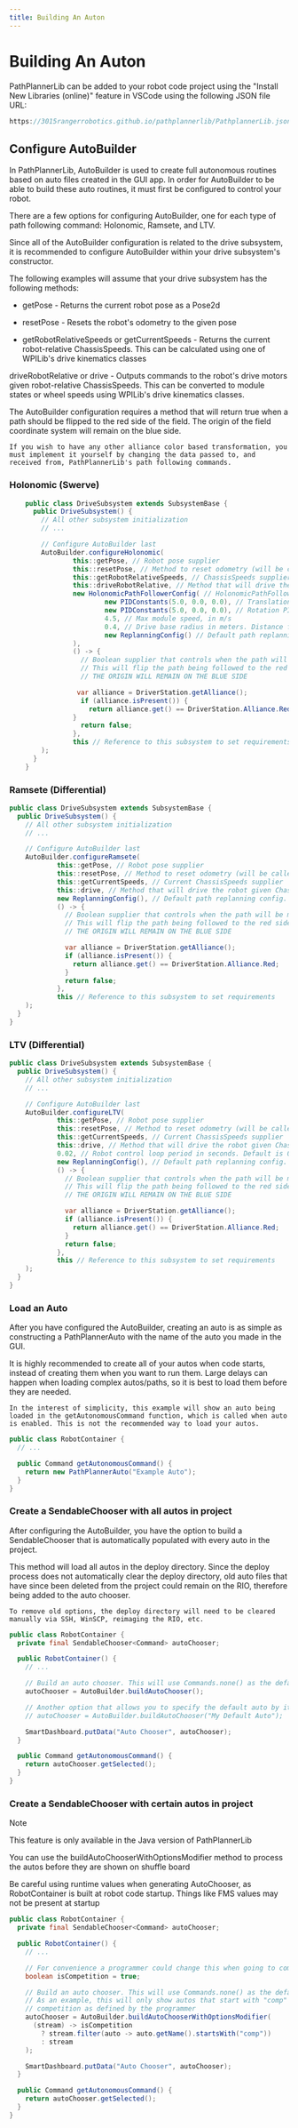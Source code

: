 ```yaml
---
title: Building An Auton
---
```



# Building An Auton

PathPlannerLib can be added to your robot code project using the "Install New Libraries (online)" feature in VSCode using the following JSON file URL:

```java
https://3015rangerrobotics.github.io/pathplannerlib/PathplannerLib.json
```

## Configure AutoBuilder
In PathPlannerLib, AutoBuilder is used to create full autonomous routines based on auto files created in the GUI app. In order for AutoBuilder to be able to build these auto routines, it must first be configured to control your robot.

There are a few options for configuring AutoBuilder, one for each type of path following command: Holonomic, Ramsete, and LTV.

<Callout type="info" emoji="ℹ️">
    Since all of the AutoBuilder configuration is related to the drive subsystem, it is recommended to configure AutoBuilder within your drive subsystem's constructor.
</Callout>

The following examples will assume that your drive subsystem has the following methods:

* getPose - Returns the current robot pose as a Pose2d

* resetPose - Resets the robot's odometry to the given pose

* getRobotRelativeSpeeds or getCurrentSpeeds - Returns the current robot-relative ChassisSpeeds. This can be calculated using one of WPILib's drive kinematics classes

driveRobotRelative or drive - Outputs commands to the robot's drive motors given robot-relative ChassisSpeeds. This can be converted to module states or wheel speeds using WPILib's drive kinematics classes.

<Callout type="warning" emoji="⚠️">
    The AutoBuilder configuration requires a method that will return true when a path should be flipped to the red side of the field. The origin of the field coordinate system will remain on the blue side.

    If you wish to have any other alliance color based transformation, you must implement it yourself by changing the data passed to, and received from, PathPlannerLib's path following commands.
</Callout>

### Holonomic (Swerve)
```java
    public class DriveSubsystem extends SubsystemBase {
      public DriveSubsystem() {
        // All other subsystem initialization
        // ...

        // Configure AutoBuilder last
        AutoBuilder.configureHolonomic(
                this::getPose, // Robot pose supplier
                this::resetPose, // Method to reset odometry (will be called if your auto has a starting pose)
                this::getRobotRelativeSpeeds, // ChassisSpeeds supplier. MUST BE ROBOT RELATIVE
                this::driveRobotRelative, // Method that will drive the robot given ROBOT RELATIVE ChassisSpeeds
                new HolonomicPathFollowerConfig( // HolonomicPathFollowerConfig, this should likely live in your Constants class
                        new PIDConstants(5.0, 0.0, 0.0), // Translation PID constants
                        new PIDConstants(5.0, 0.0, 0.0), // Rotation PID constants
                        4.5, // Max module speed, in m/s
                        0.4, // Drive base radius in meters. Distance from robot center to furthest module.
                        new ReplanningConfig() // Default path replanning config. See the API for the options here
                ),
                () -> {
                  // Boolean supplier that controls when the path will be mirrored for the red alliance
                  // This will flip the path being followed to the red side of the field.
                  // THE ORIGIN WILL REMAIN ON THE BLUE SIDE

                 var alliance = DriverStation.getAlliance();
                  if (alliance.isPresent()) {
                    return alliance.get() == DriverStation.Alliance.Red;
                }
                  return false;
                },
                this // Reference to this subsystem to set requirements
        );
      }
    }
```

### Ramsete (Differential)

```java
public class DriveSubsystem extends SubsystemBase {
  public DriveSubsystem() {
    // All other subsystem initialization
    // ...

    // Configure AutoBuilder last
    AutoBuilder.configureRamsete(
            this::getPose, // Robot pose supplier
            this::resetPose, // Method to reset odometry (will be called if your auto has a starting pose)
            this::getCurrentSpeeds, // Current ChassisSpeeds supplier
            this::drive, // Method that will drive the robot given ChassisSpeeds
            new ReplanningConfig(), // Default path replanning config. See the API for the options here
            () -> {
              // Boolean supplier that controls when the path will be mirrored for the red alliance
              // This will flip the path being followed to the red side of the field.
              // THE ORIGIN WILL REMAIN ON THE BLUE SIDE

              var alliance = DriverStation.getAlliance();
              if (alliance.isPresent()) {
                return alliance.get() == DriverStation.Alliance.Red;
              }
              return false;
            },
            this // Reference to this subsystem to set requirements
    );
  }
}
```

### LTV (Differential)

```java
public class DriveSubsystem extends SubsystemBase {
  public DriveSubsystem() {
    // All other subsystem initialization
    // ...

    // Configure AutoBuilder last
    AutoBuilder.configureLTV(
            this::getPose, // Robot pose supplier
            this::resetPose, // Method to reset odometry (will be called if your auto has a starting pose)
            this::getCurrentSpeeds, // Current ChassisSpeeds supplier
            this::drive, // Method that will drive the robot given ChassisSpeeds
            0.02, // Robot control loop period in seconds. Default is 0.02
            new ReplanningConfig(), // Default path replanning config. See the API for the options here
            () -> {
              // Boolean supplier that controls when the path will be mirrored for the red alliance
              // This will flip the path being followed to the red side of the field.
              // THE ORIGIN WILL REMAIN ON THE BLUE SIDE

              var alliance = DriverStation.getAlliance();
              if (alliance.isPresent()) {
                return alliance.get() == DriverStation.Alliance.Red;
              }
              return false;
            },
            this // Reference to this subsystem to set requirements
    );
  }
}
```

### Load an Auto

After you have configured the AutoBuilder, creating an auto is as simple as constructing a PathPlannerAuto with the name of the auto you made in the GUI.

<Callout type="warning" emoji="⚠️">
   It is highly recommended to create all of your autos when code starts, instead of creating them when you want to run them. Large delays can happen when loading complex autos/paths, so it is best to load them before they are needed.

    In the interest of simplicity, this example will show an auto being loaded in the getAutonomousCommand function, which is called when auto is enabled. This is not the recommended way to load your autos.
</Callout>

```java
public class RobotContainer {
  // ...

  public Command getAutonomousCommand() {
    return new PathPlannerAuto("Example Auto");
  }
}
```

### Create a SendableChooser with all autos in project

After configuring the AutoBuilder, you have the option to build a SendableChooser that is automatically populated with every auto in the project.

<Callout type="warning" emoji="⚠️">
    This method will load all autos in the deploy directory. Since the deploy process does not automatically clear the deploy directory, old auto files that have since been deleted from the project could remain on the RIO, therefore being added to the auto chooser.

    To remove old options, the deploy directory will need to be cleared manually via SSH, WinSCP, reimaging the RIO, etc.
</Callout>

```java
public class RobotContainer {
  private final SendableChooser<Command> autoChooser;

  public RobotContainer() {
    // ...

    // Build an auto chooser. This will use Commands.none() as the default option.
    autoChooser = AutoBuilder.buildAutoChooser();

    // Another option that allows you to specify the default auto by its name
    // autoChooser = AutoBuilder.buildAutoChooser("My Default Auto");

    SmartDashboard.putData("Auto Chooser", autoChooser);
  }

  public Command getAutonomousCommand() {
    return autoChooser.getSelected();
  }
}
```

### Create a SendableChooser with certain autos in project

Note

<Callout type="info" emoji="ℹ️">
This feature is only available in the Java version of PathPlannerLib
</Callout>

You can use the buildAutoChooserWithOptionsModifier method to process the autos before they are shown on shuffle board

<Callout type="warning" emoji="⚠️">
Be careful using runtime values when generating AutoChooser, as RobotContainer is built at robot code startup. Things like FMS values may not be present at startup
</Callout>


```java
public class RobotContainer {
  private final SendableChooser<Command> autoChooser;

  public RobotContainer() {
    // ...

    // For convenience a programmer could change this when going to competition.
    boolean isCompetition = true;

    // Build an auto chooser. This will use Commands.none() as the default option.
    // As an example, this will only show autos that start with "comp" while at
    // competition as defined by the programmer
    autoChooser = AutoBuilder.buildAutoChooserWithOptionsModifier(
      (stream) -> isCompetition
        ? stream.filter(auto -> auto.getName().startsWith("comp"))
        : stream
    );

    SmartDashboard.putData("Auto Chooser", autoChooser);
  }

  public Command getAutonomousCommand() {
    return autoChooser.getSelected();
  }
}
```